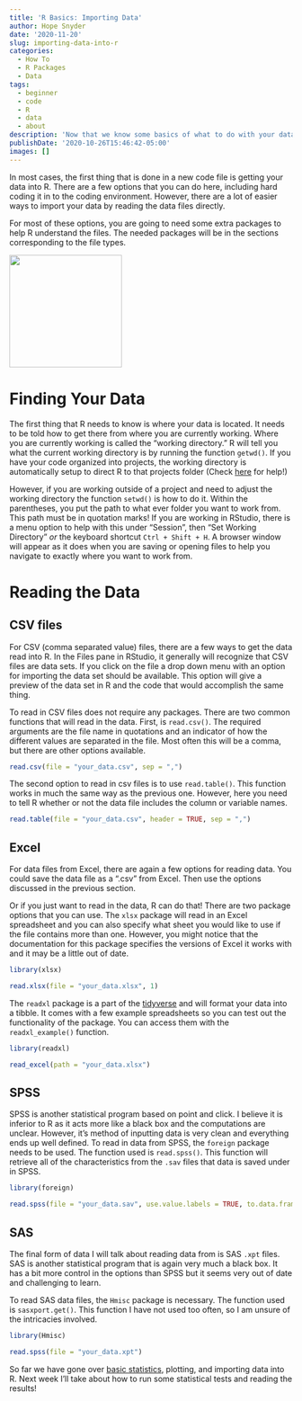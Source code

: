 ```yaml
---
title: 'R Basics: Importing Data'
author: Hope Snyder
date: '2020-11-20'
slug: importing-data-into-r
categories:
  - How To
  - R Packages
  - Data
tags:
  - beginner
  - code
  - R
  - data
  - about
description: 'Now that we know some basics of what to do with your data, how do you get your data into R?'
publishDate: '2020-10-26T15:46:42-05:00'
images: []
---
```


In most cases, the first thing that is done in a new code file is getting your data into R.  There are a few options that you can do here, including hard coding it in to the coding environment.  However, there are a lot of easier ways to import your data by reading the data files directly.  

For most of these options, you are going to need some extra packages to help R understand the files.  The needed packages will be in the sections corresponding to the file types.

<img src="/image/find_data.png" width=200 class="center"/>

# Finding Your Data

The first thing that R needs to know is where your data is located.  It needs to be told how to get there from where you are currently working.  Where you are currently working is called the "working directory." R will tell you what the current working directory is by running the function `getwd()`.  If you have your code organized into projects, the working directory is automatically setup to direct R to that projects folder (Check [here](https://realmagic.netlify.app/posts/getting-organized-with-r-projects/) for help!)

However, if you are working outside of a project and need to adjust the working directory the function `setwd()` is how to do it.  Within the parentheses, you put the path to what ever folder you want to work from.  This path must be in quotation marks!  If you are working in RStudio, there is a menu option to help with this under "Session", then "Set Working Directory" *or* the keyboard shortcut `Ctrl + Shift + H`.  A browser window will appear as it does when you are saving or opening files to help you navigate to exactly where you want to work from.  

# Reading the Data

## CSV files

For CSV (comma separated value) files, there are a few ways to get the data read into R.  In the Files pane in RStudio, it generally will recognize that CSV files are data sets.  If you click on the file a drop down menu with an option for importing the data set should be available.  This option will give a preview of the data set in R and the code that would accomplish the same thing.  

To read in CSV files does not require any packages.  There are two common functions that will read in the data.  First, is `read.csv()`.  The required arguments are the file name in quotations and an indicator of how the different values are separated in the file.  Most often this will be a comma, but there are other options available.

```r
read.csv(file = "your_data.csv", sep = ",")
```

The second option to read in csv files is to use `read.table()`.  This function works in much the same way as the previous one.  However, here you need to tell R whether or not the data file includes the column or variable names.

```r
read.table(file = "your_data.csv", header = TRUE, sep = ",")
```

## Excel

For data files from Excel, there are again a few options for reading data.  You could save the data file as a ".csv" from Excel.  Then use the options discussed in the previous section.

Or if you just want to read in the data, R can do that!  There are two package options that you can use.  The `xlsx` package will read in an Excel spreadsheet and you can also specify what sheet you would like to use if the file contains more than one.  However, you might notice that the documentation for this package specifies the versions of Excel it works with and it may be a little out of date.

```r
library(xlsx)

read.xlsx(file = "your_data.xlsx", 1)
```

The `readxl` package is a part of the [tidyverse](https://realmagic.netlify.app/posts/tidy-up-your-code/) and will format your data into a tibble.  It comes with a few example spreadsheets so you can test out the functionality of the package.  You can access them with the `readxl_example()` function.  

```r
library(readxl)

read_excel(path = "your_data.xlsx")
```

## SPSS

SPSS is another statistical program based on point and click.  I believe it is inferior to R as it acts more like a black box and the computations are unclear.  However, it's method of inputting data is very clean and everything ends up well defined.  To read in data from SPSS, the `foreign` package needs to be used.  The function used is `read.spss()`.  This function will retrieve all of the characteristics from the `.sav` files that data is saved under in SPSS.

```r
library(foreign)

read.spss(file = "your_data.sav", use.value.labels = TRUE, to.data.frame = TRUE)
```

## SAS

The final form of data I will talk about reading data from is SAS `.xpt` files.  SAS is another statistical program that is again very much a black box.  It has a bit more control in the options than SPSS but it seems very out of date and challenging to learn.  

To read SAS data files, the `Hmisc` package is necessary.  The function used is `sasxport.get()`.  This function I have not used too often, so I am unsure of the intricacies involved.

```r
library(Hmisc)

read.spss(file = "your_data.xpt")
```

</div></div>
So far we have gone over [basic statistics](https://realmagic.netlify.app/posts/r-basics-descriptive-statistics/), plotting, and importing data into R.  Next week I'll take about how to run some statistical tests and reading the results! 

